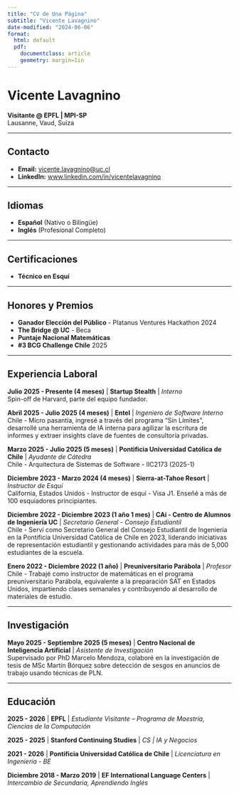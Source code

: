 ```yaml
---
title: "CV de Una Página"
subtitle: "Vicente Lavagnino"
date-modified: "2024-06-06"
format:
  html: default
  pdf: 
    documentclass: article
    geometry: margin=1in
---
```


# Vicente Lavagnino
**Visitante @ EPFL | MPI-SP**  
Lausanne, Vaud, Suiza

---

## Contacto

- **Email:** [vicente.lavagnino@uc.cl](mailto:vicente.lavagnino@uc.cl)
- **LinkedIn:** [www.linkedin.com/in/vicentelavagnino](https://www.linkedin.com/in/vicentelavagnino)

---

## Idiomas

- **Español** (Nativo o Bilingüe)
- **Inglés** (Profesional Completo)

---

## Certificaciones

- **Técnico en Esquí**

---

## Honores y Premios

- **Ganador Elección del Público** - Platanus Ventures Hackathon 2024
- **The Bridge @ UC** - Beca
- **Puntaje Nacional Matemáticas**
- **#3 BCG Challenge Chile** 2025

---

## Experiencia Laboral

**Julio 2025 - Presente (4 meses)** | **Startup Stealth** | *Interno*  
Spin-off de Harvard, parte del equipo fundador.

**Abril 2025 - Julio 2025 (4 meses)** | **Entel** | *Ingeniero de Software Interno*  
Chile - Micro pasantía, ingresé a través del programa "Sin Límites", desarrollé una herramienta de IA interna para agilizar la escritura de informes y extraer insights clave de fuentes de consultoría privadas.

**Marzo 2025 - Julio 2025 (5 meses)** | **Pontificia Universidad Católica de Chile** | *Ayudante de Cátedra*  
Chile - Arquitectura de Sistemas de Software - IIC2173 (2025-1)

**Diciembre 2023 - Marzo 2024 (4 meses)** | **Sierra-at-Tahoe Resort** | *Instructor de Esquí*  
California, Estados Unidos - Instructor de esquí - Visa J1. Enseñé a más de 100 esquiadores principiantes.

**Diciembre 2022 - Diciembre 2023 (1 año 1 mes)** | **CAi - Centro de Alumnos de Ingeniería UC** | *Secretario General - Consejo Estudiantil*  
Chile - Serví como Secretario General del Consejo Estudiantil de Ingeniería en la Pontificia Universidad Católica de Chile en 2023, liderando iniciativas de representación estudiantil y gestionando actividades para más de 5,000 estudiantes de la escuela.

**Enero 2022 - Diciembre 2022 (1 año)** | **Preuniversitario Parábola** | *Profesor*  
Chile - Trabajé como instructor de matemáticas en el programa preuniversitario Parábola, equivalente a la preparación SAT en Estados Unidos, impartiendo clases semanales y contribuyendo al desarrollo de materiales de estudio.

---

## Investigación

**Mayo 2025 - Septiembre 2025 (5 meses)** | **Centro Nacional de Inteligencia Artificial** | *Asistente de Investigación*  
Supervisado por PhD Marcelo Mendoza, colaboré en la investigación de tesis de MSc Martín Bórquez sobre detección de sesgos en anuncios de trabajo usando técnicas de PLN.

---

## Educación

**2025 - 2026** | **EPFL** | *Estudiante Visitante – Programa de Maestría, Ciencias de la Computación*

**2025 - 2025** | **Stanford Continuing Studies** | *CS | IA y Negocios*

**2021 - 2026** | **Pontificia Universidad Católica de Chile** | *Licenciatura en Ingeniería - BE*

**Diciembre 2018 - Marzo 2019** | **EF International Language Centers** | *Intercambio de Secundaria, Aprendiendo Inglés*
